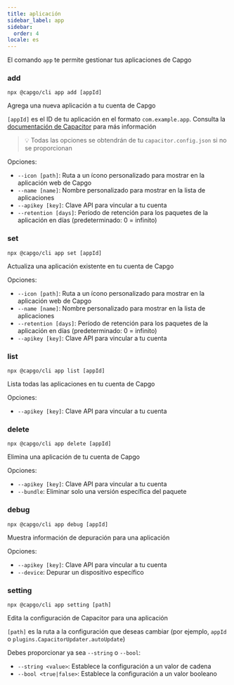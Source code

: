 ```yaml
---
title: aplicación
sidebar_label: app
sidebar:
  order: 4
locale: es
---
```


El comando `app` te permite gestionar tus aplicaciones de Capgo

### add

`npx @capgo/cli app add [appId]`

Agrega una nueva aplicación a tu cuenta de Capgo

`[appId]` es el ID de tu aplicación en el formato `com.example.app`. Consulta la [documentación de Capacitor](https://capacitorjs.com/docs/cli/commands/init/) para más información

> 💡 Todas las opciones se obtendrán de tu `capacitor.config.json` si no se proporcionan

Opciones:

- `--icon [path]`: Ruta a un ícono personalizado para mostrar en la aplicación web de Capgo
- `--name [name]`: Nombre personalizado para mostrar en la lista de aplicaciones
- `--apikey [key]`: Clave API para vincular a tu cuenta
- `--retention [days]`: Período de retención para los paquetes de la aplicación en días (predeterminado: 0 = infinito)

### set

`npx @capgo/cli app set [appId]`

Actualiza una aplicación existente en tu cuenta de Capgo

Opciones:

- `--icon [path]`: Ruta a un ícono personalizado para mostrar en la aplicación web de Capgo
- `--name [name]`: Nombre personalizado para mostrar en la lista de aplicaciones
- `--retention [days]`: Período de retención para los paquetes de la aplicación en días (predeterminado: 0 = infinito)
- `--apikey [key]`: Clave API para vincular a tu cuenta

### list

`npx @capgo/cli app list [appId]`

Lista todas las aplicaciones en tu cuenta de Capgo

Opciones:

- `--apikey [key]`: Clave API para vincular a tu cuenta

### delete

`npx @capgo/cli app delete [appId]`

Elimina una aplicación de tu cuenta de Capgo

Opciones:

- `--apikey [key]`: Clave API para vincular a tu cuenta
- `--bundle`: Eliminar solo una versión específica del paquete

### debug

`npx @capgo/cli app debug [appId]`

Muestra información de depuración para una aplicación

Opciones:

- `--apikey [key]`: Clave API para vincular a tu cuenta
- `--device`: Depurar un dispositivo específico

### setting

`npx @capgo/cli app setting [path]`

Edita la configuración de Capacitor para una aplicación

`[path]` es la ruta a la configuración que deseas cambiar (por ejemplo, `appId` o `plugins.CapacitorUpdater.autoUpdate`)

Debes proporcionar ya sea `--string` o `--bool`:

- `--string <value>`: Establece la configuración a un valor de cadena
- `--bool <true|false>`: Establece la configuración a un valor booleano